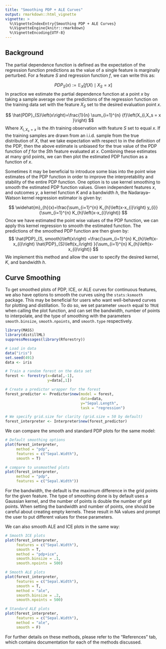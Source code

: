```yaml
---
title: "Smoothing PDP + ALE Curves"
output: rmarkdown::html_vignette
vignette: >
  %\VignetteIndexEntry{Smoothing PDP + ALE Curves}
  %\VignetteEngine{knitr::rmarkdown}
  %\VignetteEncoding{UTF-8}
---
```


## Background

The partial dependence function is defined as the expectation of the regression 
function predictions as the value of a single feature is marginally perturbed.
For a feature $S$ and regression function $f$, we can write this as:

$$
PDP_S(x) := \mathbb{E}_{X}\left[f(X) \mid X_S = x\right]
$$
In practice we estimate the partial dependence function at a point $x$ by taking a sample average over the predictions of 
the regression function on the training data set with the feature $X_S$ set to the desired evaluation point $x$.

$$
\hat{PDP}_{S}\left(x\right)=\frac{1}{n} \sum_{i=1}^{n} {f}\left(X_{i,X_s = x }\right)
$$
Where $X_{i,X_s = x }$ is the $i$th training observation with feature $S$ set to equal $x$.
If the training samples are drawn from an i.i.d. sample from the true distribution of $X$, that we take expectation
with respect to in the definition of the PDP, then the above estimate is unbiased for the true value of the PDP function 
of $f$ for the $S$th feature evaluated at $x$. 
Combining these estimates at many grid points, we can then plot the estimated PDP function as a function of $x$.

Sometimes it may be beneficial to introduce some bias into the point wise estimates of the PDP function
in order to improve the interpretability and stability of the entire PDP function.
One option is to use kernel smoothing to smooth the estimated PDP function values.
Given independent features $x$, and outcomes $y$, a kernel function $K$ and a bandwidth $h$, the Nadaraya–Watson kernel regression estimator is given by:

$$
\widehat{m}_{h}(x)=\frac{\sum_{i=1}^{n} K_{h}\left(x-x_{i}\right) y_{i}}{\sum_{i=1}^{n} K_{h}\left(x-x_{i}\right)}
$$
Once we have estimated the point wise values of the PDP function, we can apply this kernel regression 
to smooth the estimated function.
The predictions of the smoothed PDP function are then given by:
$$
\hat{PDP}_{S, smooth}\left(x\right) =\frac{\sum_{i=1}^{n} K_{h}\left(x-x_{i}\right) \hat{PDP}_{S}\left(x_i\right) }{\sum_{i=1}^{n} K_{h}\left(x-x_{i}\right)}
$$
We implement this method and allow the user to specify the desired kernel, $K$, and bandwidth $h$.

## Curve Smoothing

To get smoothed plots of PDP, ICE, or ALE curves for continuous features, we also 
have options to smooth the curves using the `stats:ksmooth` package. This may be 
beneficial for users who want well-behaved curves for plotting and distillation. To 
do so, we set parameter `smooth` equal to `TRUE` when calling the plot function, and 
can set the bandwidth, number of points to interpolate, and the type of smoothing with 
the parameters `smooth.binsize`, `smooth.npoints`, and `smooth.type` respectively. 

```r
library(MASS)
library(distillML)
suppressMessages(library(Rforestry))

# Load in data 
data("iris")
set.seed(491)
data <- iris

# Train a random forest on the data set
forest <- forestry(x=data[,-1],
                   y=data[,1])

# Create a predictor wrapper for the forest
forest_predictor <- Predictor$new(model = forest,
                                  data=data,
                                  y="Sepal.Length",
                                  task = "regression")

# We specify grid.size for clarity (grid.size = 50 by default)
forest_interpreter <- Interpreter$new(forest_predictor)
```

We can compare the smooth and standard PDP plots for the same model:

```r
# Default smoothing options
plot(forest_interpreter,
     method = "pdp",
     features = c("Sepal.Width"),
     smooth = T)

# compare to unsmoothed plots
plot(forest_interpreter, 
     method = "pdp",
     features = c("Sepal.Width"))


```

For the bandwidth, the default is the maximum difference in the grid points for 
the given feature. The type of smoothing done is by default uses a Gaussian kernel, and 
the number of points is double the number of grid points. When setting the 
bandwidth and number of points, one should be careful about creating empty 
kernels. These result in NA values and prompt the user to put different values 
for these parameters.

We can also smooth ALE and ICE plots in the same way:

```r
# Smooth ICE plots
plot(forest_interpreter,
     features = c("Sepal.Width"),
     smooth = T,
     method = "pdp+ice",
     smooth.binsize = .1,
     smooth.npoints = 500)

```

```r
# Smooth ALE plots
plot(forest_interpreter,
     features = c("Sepal.Width"),
     smooth = T,
     method = "ale",
     smooth.binsize = .2,
     smooth.npoints = 500)

# Standard ALE plots
plot(forest_interpreter,
     features = c("Sepal.Width"),
     method = "ale",
     smooth = F)

```

For further details on these methods, please refer to the "References" tab, which 
contains documentation for each of the methods discussed.


